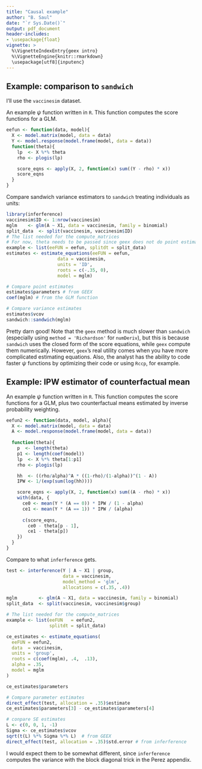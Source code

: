 ```yaml
---
title: "Causal example"
author: "B. Saul"
date: "`r Sys.Date()`"
output: pdf_document
header-includes:
- \usepackage{float}
vignette: >
  %\VignetteIndexEntry{geex intro}
  %\VignetteEngine{knitr::rmarkdown}
  \usepackage[utf8]{inputenc}
---
```


## Example: comparison to `sandwich`

I'll use the `vaccinesim` dataset.


An example $\psi$ function written in `R`. This function computes the score functions for a GLM.
```r
eefun <- function(data, model){
  X <- model.matrix(model, data = data)
  Y <- model.response(model.frame(model, data = data))
  function(theta){
    lp  <- X %*% theta
    rho <- plogis(lp)

    score_eqns <- apply(X, 2, function(x) sum((Y - rho) * x))
    score_eqns
  }
}
```

Compare sandwich variance estimators to `sandwich` treating individuals as units:
```r
library(inferference)
vaccinesim$ID <- 1:nrow(vaccinesim)
mglm    <- glm(A ~ X1, data = vaccinesim, family = binomial)
split_data  <- split(vaccinesim, vaccinesim$ID)
# The list needed for the compute_matrices
# For now, theta needs to be passed since geex does not do point estimates yet
example <- list(eeFUN = eefun, splitdt = split_data)
estimates <- estimate_equations(eeFUN = eefun,
                   data = vaccinesim,
                   units = 'ID',
                   roots = c(-.35, 0),
                   model = mglm)

# Compare point estimates
estimates$parameters # from GEEX
coef(mglm) # from the GLM function

# Compare variance estimates
estimates$vcov
sandwich::sandwich(mglm)
```

Pretty darn good! Note that the `geex` method is much slower than `sandwich` (especially using `method = 'Richardson'` for `numDeriv`), but this is because `sandwich` uses the closed form of the score equations, while `geex` compute them numerically. However, `geex`'s real utility comes when you have more complicated estimating equations. Also, the analyst has the ability to code faster $\psi$ functions by optimizing their code or using `Rccp`, for example. 

## Example: IPW estimator of counterfactual mean

An example $\psi$ function written in `R`. This function computes the score functions for a GLM, plus two counterfactual means estimated by inverse probability weighting.

```r
eefun2 <- function(data, model, alpha){
  X <- model.matrix(model, data = data)
  A <- model.response(model.frame(model, data = data))
  
  function(theta){
    p  <- length(theta)
    p1 <- length(coef(model))
    lp  <- X %*% theta[1:p1]
    rho <- plogis(lp)

    hh  <- ((rho/alpha)^A * ((1-rho)/(1-alpha))^(1 - A)) 
    IPW <- 1/(exp(sum(log(hh))))

    score_eqns <- apply(X, 2, function(x) sum((A - rho) * x))
    with(data, {
      ce0 <- mean(Y * (A == 0)) * IPW / (1 - alpha)
      ce1 <- mean(Y * (A == 1)) * IPW / (alpha)
      
      c(score_eqns,
        ce0 - theta[p - 1],
        ce1 - theta[p])
    })
  }
}
```

Compare to what `inferference` gets.

```r
test <- interference(Y | A ~ X1 | group, 
                     data = vaccinesim,
                     model_method = 'glm',
                     allocations = c(.35, .4))

mglm        <- glm(A ~ X1, data = vaccinesim, family = binomial)
split_data  <- split(vaccinesim, vaccinesim$group)

# The list needed for the compute_matrices
example <- list(eeFUN   = eefun2, 
                splitdt = split_data)

ce_estimates <- estimate_equations(
  eeFUN = eefun2,
  data  = vaccinesim,
  units = 'group',
  roots = c(coef(mglm), .4,  .13),
  alpha = .35,
  model = mglm
)

ce_estimates$parameters

# Compare parameter estimates
direct_effect(test, allocation = .35)$estimate
ce_estimates$parameters[3] - ce_estimates$parameters[4]

# conpare SE estimates
L <- c(0, 0, 1, -1)
Sigma <- ce_estimates$vcov
sqrt(t(L) %*% Sigma %*% L)  # from GEEX
direct_effect(test, allocation = .35)$std.error # from inferference
```


I would expect them to be somewhat different, since `inferference` computes the variance with the block diagonal trick in the Perez appendix.
